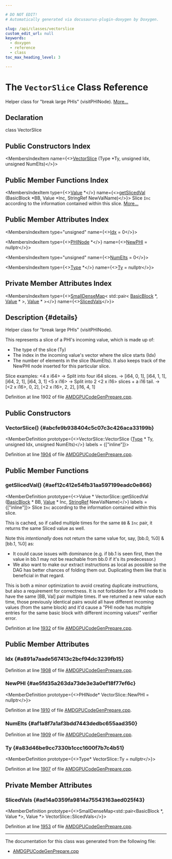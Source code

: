 ```yaml
---

# DO NOT EDIT!
# Automatically generated via docusaurus-plugin-doxygen by Doxygen.

slug: /api/classes/vectorslice
custom_edit_url: null
keywords:
  - doxygen
  - reference
  - class
toc_max_heading_level: 3

---
```





# The `VectorSlice` Class Reference

<DoxygenPage pluginConfig={pluginConfig}>

Helper class for &quot;break large PHIs&quot; (visitPHINode). <a href="#details">More...</a>

## Declaration

<CodeBlock>class VectorSlice</CodeBlock>

## Public Constructors Index

<MembersIndex>

<MembersIndexItem
  name={<><a href="#abcfe9b938404c5c07c3c426aca33199b">VectorSlice</a> (Type &#42;Ty, unsigned Idx, unsigned NumElts)</>}>
</MembersIndexItem>

</MembersIndex>

## Public Member Functions Index

<MembersIndex>

<MembersIndexItem
  type={<><a href="/docs/api/classes/llvm/value">Value</a> &#42;</>}
  name={<><a href="#aef12c412e54fb31aa597199eadc0e866">getSlicedVal</a> (BasicBlock &#42;BB, Value &#42;Inc, StringRef NewValName)</>}>
Slice <code>Inc</code> according to the information contained within this slice. <a href="#aef12c412e54fb31aa597199eadc0e866">More...</a>
</MembersIndexItem>

</MembersIndex>

## Public Member Attributes Index

<MembersIndex>

<MembersIndexItem
  type="unsigned"
  name={<><a href="#a891a7aade567413c2bcf94dc3239fb15">Idx</a> = 0</>}>
</MembersIndexItem>

<MembersIndexItem
  type={<><a href="/docs/api/classes/llvm/phinode">PHINode</a> &#42;</>}
  name={<><a href="#ae5fd35a263da73de3e3a0ef18f77ef6c">NewPHI</a> = nullptr</>}>
</MembersIndexItem>

<MembersIndexItem
  type="unsigned"
  name={<><a href="#af1a8f7a1af3bdd7443dedbc655aad350">NumElts</a> = 0</>}>
</MembersIndexItem>

<MembersIndexItem
  type={<><a href="/docs/api/classes/llvm/type">Type</a> &#42;</>}
  name={<><a href="#a83d46be9cc7330b1ccc1600f7b7c4b51">Ty</a> = nullptr</>}>
</MembersIndexItem>

</MembersIndex>

## Private Member Attributes Index

<MembersIndex>

<MembersIndexItem
  type={<><a href="/docs/api/classes/llvm/smalldensemap">SmallDenseMap</a>&lt; std::pair&lt; <a href="/docs/api/classes/llvm/basicblock">BasicBlock</a> &#42;, <a href="/docs/api/classes/llvm/value">Value</a> &#42; &gt;, <a href="/docs/api/classes/llvm/value">Value</a> &#42; &gt;</>}
  name={<><a href="#ad14a0359fa9814a75543163aed025f43">SlicedVals</a></>}>
</MembersIndexItem>

</MembersIndex>

## Description {#details}

Helper class for &quot;break large PHIs&quot; (visitPHINode).

This represents a slice of a PHI&#39;s incoming value, which is made up of:
<ul>
<li>The type of the slice (Ty)</li>
<li>The index in the incoming value&#39;s vector where the slice starts (Idx)</li>
<li>The number of elements in the slice (NumElts). It also keeps track of the NewPHI node inserted for this particular slice.</li>
</ul>


Slice examples: &lt;4 x i64&gt; -&gt; Split into four i64 slices. -&gt; &#91;i64, 0, 1&#93;, &#91;i64, 1, 1&#93;, &#91;i64, 2, 1&#93;, &#91;i64, 3, 1&#93; &lt;5 x i16&gt; -&gt; Split into 2 &lt;2 x i16&gt; slices + a i16 tail. -&gt; &#91;&lt;2 x i16&gt;, 0, 2&#93;, &#91;&lt;2 x i16&gt;, 2, 2&#93;, &#91;i16, 4, 1&#93;

Definition at line 1902 of file <a href="/docs/api/files/lib/lib/target/lib/target/amdgpu/amdgpucodegenprepare-cpp">AMDGPUCodeGenPrepare.cpp</a>.

<SectionDefinition>

## Public Constructors

### VectorSlice() {#abcfe9b938404c5c07c3c426aca33199b}

<MemberDefinition
  prototype={<>VectorSlice::VectorSlice (<a href="/docs/api/classes/llvm/type">Type</a> &#42; Ty, unsigned Idx, unsigned NumElts)</>}
  labels = {["inline"]}>

Definition at line <a href="/docs/api/files/lib/lib/target/lib/target/amdgpu/amdgpucodegenprepare-cpp/#l01904">1904</a> of file <a href="/docs/api/files/lib/lib/target/lib/target/amdgpu/amdgpucodegenprepare-cpp">AMDGPUCodeGenPrepare.cpp</a>.
</MemberDefinition>

</SectionDefinition>

<SectionDefinition>

## Public Member Functions

### getSlicedVal() {#aef12c412e54fb31aa597199eadc0e866}

<MemberDefinition
  prototype={<>Value &#42; VectorSlice::getSlicedVal (<a href="/docs/api/classes/llvm/basicblock">BasicBlock</a> &#42; BB, <a href="/docs/api/classes/llvm/value">Value</a> &#42; Inc, <a href="/docs/api/classes/llvm/stringref">StringRef</a> NewValName)</>}
  labels = {["inline"]}>
Slice <code>Inc</code> according to the information contained within this slice.

This is cached, so if called multiple times for the same <code>BB</code> &amp; <code>Inc</code> pair, it returns the same Sliced value as well.

Note this <em>intentionally</em> does not return the same value for, say, &#91;bb.0, %0&#93; &amp; &#91;bb.1, %0&#93; as:
<ul>
<li>It could cause issues with dominance (e.g. if bb.1 is seen first, then the value in bb.1 may not be reachable from bb.0 if it&#39;s its predecessor.)</li>
<li>We also want to make our extract instructions as local as possible so the DAG has better chances of folding them out. Duplicating them like that is beneficial in that regard.</li>
</ul>


This is both a minor optimization to avoid creating duplicate instructions, but also a requirement for correctness. It is not forbidden for a PHI node to have the same &#91;BB, Val&#93; pair multiple times. If we returned a new value each time, those previously identical pairs would all have different incoming values (from the same block) and it&#39;d cause a &quot;PHI
node has multiple entries for the same basic block with different incoming
values!&quot; verifier error.

Definition at line <a href="/docs/api/files/lib/lib/target/lib/target/amdgpu/amdgpucodegenprepare-cpp/#l01932">1932</a> of file <a href="/docs/api/files/lib/lib/target/lib/target/amdgpu/amdgpucodegenprepare-cpp">AMDGPUCodeGenPrepare.cpp</a>.
</MemberDefinition>

</SectionDefinition>

<SectionDefinition>

## Public Member Attributes

### Idx {#a891a7aade567413c2bcf94dc3239fb15}

<MemberDefinition
  prototype="unsigned VectorSlice::Idx = 0">

Definition at line <a href="/docs/api/files/lib/lib/target/lib/target/amdgpu/amdgpucodegenprepare-cpp/#l01908">1908</a> of file <a href="/docs/api/files/lib/lib/target/lib/target/amdgpu/amdgpucodegenprepare-cpp">AMDGPUCodeGenPrepare.cpp</a>.
</MemberDefinition>

### NewPHI {#ae5fd35a263da73de3e3a0ef18f77ef6c}

<MemberDefinition
  prototype={<>PHINode&#42; VectorSlice::NewPHI = nullptr</>}>

Definition at line <a href="/docs/api/files/lib/lib/target/lib/target/amdgpu/amdgpucodegenprepare-cpp/#l01910">1910</a> of file <a href="/docs/api/files/lib/lib/target/lib/target/amdgpu/amdgpucodegenprepare-cpp">AMDGPUCodeGenPrepare.cpp</a>.
</MemberDefinition>

### NumElts {#af1a8f7a1af3bdd7443dedbc655aad350}

<MemberDefinition
  prototype="unsigned VectorSlice::NumElts = 0">

Definition at line <a href="/docs/api/files/lib/lib/target/lib/target/amdgpu/amdgpucodegenprepare-cpp/#l01909">1909</a> of file <a href="/docs/api/files/lib/lib/target/lib/target/amdgpu/amdgpucodegenprepare-cpp">AMDGPUCodeGenPrepare.cpp</a>.
</MemberDefinition>

### Ty {#a83d46be9cc7330b1ccc1600f7b7c4b51}

<MemberDefinition
  prototype={<>Type&#42; VectorSlice::Ty = nullptr</>}>

Definition at line <a href="/docs/api/files/lib/lib/target/lib/target/amdgpu/amdgpucodegenprepare-cpp/#l01907">1907</a> of file <a href="/docs/api/files/lib/lib/target/lib/target/amdgpu/amdgpucodegenprepare-cpp">AMDGPUCodeGenPrepare.cpp</a>.
</MemberDefinition>

</SectionDefinition>

<SectionDefinition>

## Private Member Attributes

### SlicedVals {#ad14a0359fa9814a75543163aed025f43}

<MemberDefinition
  prototype={<>SmallDenseMap&lt;std::pair&lt;BasicBlock &#42;, Value &#42;&gt;, Value &#42;&gt; VectorSlice::SlicedVals</>}>

Definition at line <a href="/docs/api/files/lib/lib/target/lib/target/amdgpu/amdgpucodegenprepare-cpp/#l01953">1953</a> of file <a href="/docs/api/files/lib/lib/target/lib/target/amdgpu/amdgpucodegenprepare-cpp">AMDGPUCodeGenPrepare.cpp</a>.
</MemberDefinition>

</SectionDefinition>

<hr/>

The documentation for this class was generated from the following file:

<ul>
<li><a href="/docs/api/files/lib/lib/target/lib/target/amdgpu/amdgpucodegenprepare-cpp">AMDGPUCodeGenPrepare.cpp</a></li>
</ul>

</DoxygenPage>
